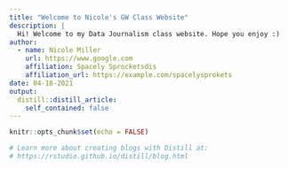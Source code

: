```yaml
---
title: "Welcome to Nicole's GW Class Website"
description: |
  Hi! Welcome to my Data Journalism class website. Hope you enjoy :)
author:
  - name: Nicole Miller 
    url: https://www.google.com
    affiliation: Spacely Sprocketsdis
    affiliation_url: https://example.com/spacelysprokets
date: 04-18-2021
output:
  distill::distill_article:
    self_contained: false
---
```


```r
knitr::opts_chunk$set(echo = FALSE)

# Learn more about creating blogs with Distill at:
# https://rstudio.github.io/distill/blog.html

```



